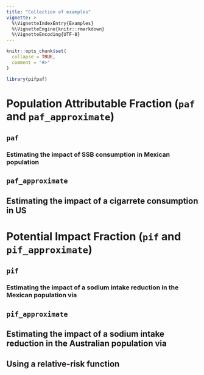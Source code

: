 ```yaml
---
title: "Collection of examples"
vignette: >
  %\VignetteIndexEntry{Examples}
  %\VignetteEngine{knitr::rmarkdown}
  %\VignetteEncoding{UTF-8}
---
```


```r
knitr::opts_chunk$set(
  collapse = TRUE,
  comment = "#>"
)
```

```r
library(pifpaf)
```

# Population Attributable Fraction (`paf` and `paf_approximate`)

## `paf`

### Estimating the impact of SSB consumption in Mexican population

## `paf_approximate`

## Estimating the impact of a cigarrete consumption in US


# Potential Impact Fraction (`pif` and `pif_approximate`)

## `pif`

### Estimating the impact of a sodium intake reduction in the Mexican population via

## `pif_approximate`

## Estimating the impact of a sodium intake reduction in the Australian population via

## Using a relative-risk function 
